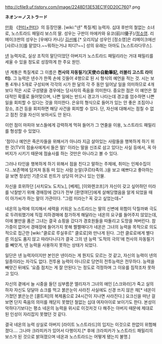 http://cfile9.uf.tistory.com/image/2248D13E53EC1F0D20C760?.png

'''ネオン＝ノストラード'''

[[만화]] 《[[헌터×헌터]]》의 등장인물. [wiki:"넨" 특질계] 능력자. 십대 후반의 철없는 소녀로, 노스트라드 패밀리 보스의 딸. 
성우는 구판이 마에카와 유코(前川優子)/[[정소영]]. 리메이크판의 성우는 [우에다 카나]/ [[김선혜]].[* 오리지날 성우인 [정소영]은 리메이크에선 [샤르나크]를 맡았다.~~뭐하는거냐 피디?~~] 성의 유래는 아마도 [노스트라다무스].

[[넨]] 능력자로, 실상 조직의 말단이었던 아버지가 노스트라드 패밀리라는 거대 패밀리를 세울 수 있을 정도로 성장하게 한 주요 원인. 

넨 계통은 특질계로 그 이름은 '''천사의 자동필기(天使の自動筆記, 러블리 고스트 라이터)'''.  그 능력은 넨수가 한쪽 손에 깃들어 4행으로 된 시 형식의 예언을 적는 것. 시는 보통 4개나 5개로 구성되며 각각의 시가 한 달의 각 주 동안 일어날 일을 의미하므로 4개보다 적은 시로 구성됐을 경우에는 당사자의 죽음을 의미한다. 중요한 점은 이 예언은 절대적인 확률로 들어맞으며, 나쁜 일에는 반드시 경고가 나타는데 경고를 엄수하면 나쁜 일을 회피할 수 있다는 것을 의미한다. 은유의 형식으로 들어가 있는 안 좋은 조짐이나 장소, 조건 등을 회피하면 해당 사건을 회피할 수 있다. 단, 자신에 대해서는 점칠 수 없고 점친 것을 자신이 보아서도 안 된다. 

이런 점이 마피아 보스들에게 강력하게 먹혀 들어가 그 연줄을 이용, 노스트라드 패밀리를 형성할 수 있었다. 

'점이나 예언은 죽은자들을 위해서가 아니라 지금 살아있는 사람들을 행복하게 하기 위한 것(TV의 점술사에게서 들은 말)' 이라는 말을 신조로 삼고 있다는 사실 등에서, 꼭 아버지가 시키기 때문에 점술사를 하는 것만은 아니라고 볼 수 있다.

그러나 타인을 행복하게 하기 위해서 점을 친다고 말하는 주제에, 취미는 인체수집이다...보존액에 담겨져 동동 떠 있는 사람 눈알(쿠르타족의..)을 보고 예쁘다고 좋아하는 걸 보면 정상인 기준으로 핀트가 상당히 어긋나 있는 인물. 

자신을 호위하던 [사치모노 도치노], [베제], [이와렌코프]가 자신이 갖고 싶어하던 미라를 낙찰받기 위해 경매장에 갔다가 전부 [환영여단]에게 살해당했음을 알게 되었을 때 이 아가씨가 하는 말이 가관이다. "그럼 미라는? 꼭 갖고 싶었는데~"

네온의 능력에 의지해서 세력을 키워온 노스트라드는 딸의 신변에 위험이 닥칠까봐 극도로 두려워했기에 직접 지하경매에 참가하게 해달라는 네온의 요구를 들어주지 않았는데, 이에 불만을 품은 그녀는 결국 쇼핑을 갔다가  경호원들을 따돌리고 도망을 쳐버린다. 참가증이 없어서 경매장에 들어가지 못해 쩔쩔매다가 네온은 그녀의 능력을 목적으로 의도적으로 접근한 [wiki:"클로로 루실후르" 클로로]와 만나게 된다. 그런 클로로에게 별다른 의심도 품지 않고 따라다니다가 결국 그의 넨 능력 '도적의 극의'에 천사의 자동필기를 빼앗겨, 넨 능력을 사용하지 못하는 상태가 되었다.

일단은 넨 능력자이지만 본인은 넨이라는 게 뭔지도 모르는 것 같고, 자신의 능력이 넨의 일종이라는 자각도 없다. 전투용 능력이 아니므로 당연히 전투능력은 전무하다. 능력을 빼앗긴 뒤에도 '요즘 점치는 게 잘 안된다.'는 정도로 걱정하며 그 이유를 짐작조차 못하고 있다.

자신의 곁에서 늘 시중을 들던 심부름꾼 엘리자가 그녀의 애인 [스크와라]가 죽고 실의하자 자신도 덩달아 쇼크를 먹고 붉은눈이 사라진 사실에도 신경 쓰지 않은 채[* 네온이 가졌던 붉은눈은 [콜트피]의 복제품으로 24시간이 지나면 사라진다.] 요크신을 떠난 걸 보면 단지 죽음의 의미를 깨닫지 못했던 철없는 십대 여자아이로 보이기도 한다. 본성이 악하다기보다는 평소 네온의 능력을 위시로 이것저것 다 해주는 아버지 때문에 제대로 된 인성이 자리잡지 못했던 것 같다.

결국 네온의 능력 상실로 아버지 [라이트 노스트라드]의 입지는 이것으로 한없이 위험해졌다…. 그나마 크라피카가 있어서 다행이지.[* 후에 크라피카가 노스트라드 패밀리의 보스가 된 것으로 밝혀졌으며 네온과 노스트라드는 어떻게 됐는지 불명.] 
